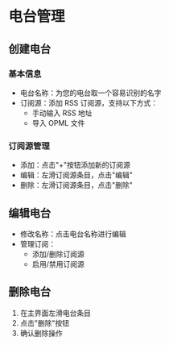 # 电台管理

## 创建电台

### 基本信息
- 电台名称：为您的电台取一个容易识别的名字
- 订阅源：添加 RSS 订阅源，支持以下方式：
  - 手动输入 RSS 地址
  - 导入 OPML 文件

### 订阅源管理
- 添加：点击"+"按钮添加新的订阅源
- 编辑：左滑订阅源条目，点击"编辑"
- 删除：左滑订阅源条目，点击"删除"

## 编辑电台

- 修改名称：点击电台名称进行编辑
- 管理订阅：
  - 添加/删除订阅源
  - 启用/禁用订阅源

## 删除电台

1. 在主界面左滑电台条目
2. 点击"删除"按钮
3. 确认删除操作 